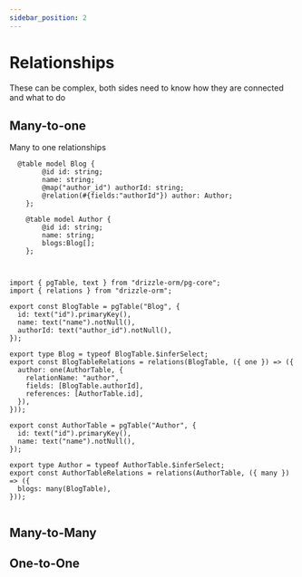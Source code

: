 ```yaml
---
sidebar_position: 2
---
```


# Relationships
These can be complex, both sides need to know how they are connected and what to do


## Many-to-one
Many to one relationships 

```tsp
  @table model Blog {
        @id id: string;
        name: string;
        @map("author_id") authorId: string;
        @relation(#{fields:"authorId"}) author: Author;
    };

    @table model Author {
        @id id: string;
        name: string;
        blogs:Blog[];
    };
        

```

```tsx

import { pgTable, text } from "drizzle-orm/pg-core";
import { relations } from "drizzle-orm";

export const BlogTable = pgTable("Blog", {
  id: text("id").primaryKey(),
  name: text("name").notNull(),
  authorId: text("author_id").notNull(),
});

export type Blog = typeof BlogTable.$inferSelect; 
export const BlogTableRelations = relations(BlogTable, ({ one }) => ({
  author: one(AuthorTable, {
    relationName: "author",
    fields: [BlogTable.authorId],
    references: [AuthorTable.id],
  }),
}));

export const AuthorTable = pgTable("Author", {
  id: text("id").primaryKey(),
  name: text("name").notNull(),
});

export type Author = typeof AuthorTable.$inferSelect; 
export const AuthorTableRelations = relations(AuthorTable, ({ many }) => ({
  blogs: many(BlogTable),
}));


```

## Many-to-Many


## One-to-One
